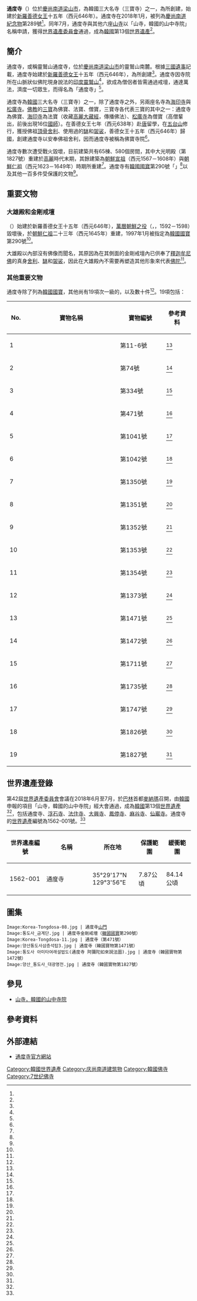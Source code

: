 {{世界文化遺產概要表
| site_img       = File:Korea-Tongdosa-09.jpg
| site_img_capt  = 通度寺大雄殿，其左側面為金剛戒壇
| site_img_width = 250px
| zh_name        = 通度寺
| en_name        = Tongdosa
| fr_name        = Tongdosa
| country        = {{ROK-KOR}}
| Region         = 亞洲和太平洋地區
| criterion_c    = (iii)
| ID             = 1562-001
| Year           = 2018
| org_url        = http://whc.unesco.org/en/list/1562
| locmapin       = South Korea
| Coordinates    = {{coord|35|29|17|N|129|3|56|E}}
}}

{{Infobox Korean name
| hangul = 통도사
| hanja  = 通度寺
| rr     = Tongdosa
| mr     = T'ongdosa
}}

'''通度寺'''（{{kor|諺=통도사|羅=Tongdosa}}）位於[[慶尚南道|慶尚南道]][[梁山市|梁山市]]，為韓國三大名寺（三寶寺）之一，為{{lk|慈藏律師|자장}}所創建，始建於[[新羅|新羅]][[善德女王|善德女王]]十五年（西元646年）。通度寺在2018年1月，被列為[[慶尚南道|慶尚南道]][[紀念物|紀念物]]第289號<ref name="heritage_慶尚南道_289"/>。同年7月，通度寺與其他六座[[山寺_(韓國)|山寺]]以「山寺，韓國的山中寺院」名稱申請，獲得[[世界遺產委員會|世界遺產委員會]]通過，成為[[大韓民國|韓國]]第13個[[世界遺產|世界遺產]]<ref name="UNESCO_1562"/>。

== 簡介 ==

通度寺，或稱靈鷲山通度寺，位於[[慶尚南道|慶尚南道]][[梁山市|梁山市]]{{lk|下北面|하북면}}的靈鷲山南麓。根據[[三國遺事|三國遺事]]記載，通度寺始建於[[新羅|新羅]][[善德女王|善德女王]]十五年（西元646年），為{{lk|慈藏律師|자장}}所創建<ref name="人間_100315"/>。通度寺因寺院所在山脈狀似佛陀現身說法的[[印度|印度]][[靈鷲山_(印度)|靈鷲山]]<ref name="通度寺_韓國觀光公社"/>，欲成為僧侶者皆需通過戒壇，通達萬法，濟度一切眾生，而得名為「通度寺」<ref name="通度寺_佛光大辭典"/>。

通度寺為[[大韓民國|韓國]]三大名寺（三寶寺）之一，除了通度寺之外，另兩座名寺為[[海印寺|海印寺]]與[[松廣寺|松廣寺]]。[[佛教|佛教]]的[[三寶_(佛教)|三寶]]為佛寶、法寶、僧寶，三寶寺各代表三寶的其中之一：通度寺為佛寶、[[海印寺|海印寺]]為法寶（收藏[[高麗大藏經|高麗大藏經]]，傳播佛法）、[[松廣寺|松廣寺]]為僧寶（高僧輩出，前後出現16位[[國師|國師]]）。{{lk|慈藏律師|자장}}在善德女王七年（西元638年）赴[[唐朝|唐]]留學，在[[五台山|五台山]]修行，獲授佛祖[[顱骨|頂骨]][[舍利|舍利]]、使用過的[[缽|缽]]和[[袈裟|袈裟]]，善德女王十五年（西元646年）歸國，創建通度寺以安奉佛祖舍利，因而通度寺被稱為佛寶寺院<ref name="orientalarchitecture"/>。

通度寺數次遭受戰火毀壞，目前建築共有65棟、580個房間，其中大光明殿（{{lk|韓國寶物|대한민국의 보물}}第1827號）重建於[[高麗|高麗]]時代末期，其餘建築為[[朝鮮宣祖|朝鮮宣祖]]（西元1567－1608年）與[[朝鮮仁祖|朝鮮仁祖]]（西元1623－1649年）時期所重建<ref name="通度寺_韓國觀光公社"/>。通度寺有[[韓國國寶|韓國國寶]]第290號「{{lk|大雄殿和金剛戒壇|양산 통도사 대웅전 및 금강계단}}」<ref name="heritage_290"/>以及其他一百多件受保護的文物<ref name="heritage_通度寺"/>。

== 重要文物 ==

=== 大雄殿和金剛戒壇 ===

{{lk|大雄殿和金剛戒壇|양산 통도사 대웅전 및 금강계단}}（{{lang|ko|양산 통도사 대웅전 및 금강계단}}）始建於新羅善德女王十五年（西元646年），[[萬曆朝鮮之役|萬曆朝鮮之役]]（{{lang-ko|임진왜란}}，{{lang-ja|文禄・慶長の役}}，1592－1598）毀壞後，於[[朝鮮仁祖|朝鮮仁祖]]二十三年（西元1645年）重建，1997年1月被指定為[[韓國國寶|韓國國寶]]第290號<ref name="heritage_290"/>。

大雄殿以內部沒有佛像而聞名，其原因為在其側面的金剛戒壇內已供奉了[[釋迦牟尼|釋迦牟尼佛]]的真身[[舍利|舍利]]、[[缽|缽]]和[[袈裟|袈裟]]，因此在大雄殿內不需要再塑造其他形象來代表[[佛陀|佛陀]]<ref name="orientalarchitecture"/>。

=== 其他重要文物 ===

通度寺除了{{lk|大雄殿和金剛戒壇|양산 통도사 대웅전 및 금강계단}}列為[[韓國國寶|韓國國寶]]，其他尚有19項次一級的{{lk|韓國寶物|대한민국의 보물}}，以及數十件{{lj|慶尚南道有形文化財}}<ref name="heritage_通度寺"/>。19項{{lk|韓國寶物|대한민국의 보물}}包括：

{| class="wikitable" width="50%" style="text-align:center"
|+
! style= "width:10%" | No.
! style= "width:50%" | 寶物名稱
! style= "width:25%" | 寶物編號
! 參考資料
|-
| 1 || {{lk|通度寺銅鍾|양산 통도사 동종}} || 第11-6號 || <ref name="heritage_t11-6"/>
|-
| 2 || {{lk|國長生石標|양산 통도사 국장생 석표}} || 第74號 || <ref name="heritage_t74"/>
|-
| 3 || {{lk|靑銅銀入絲香垸|양산 통도사 청동은입사향완 (보물 제334호)}} || 第334號 || <ref name="heritage_t334"/>
|-
| 4 || {{lk|奉鉢塔|양산 통도사 봉발탑}} || 第471號 || <ref name="heritage_t471"/>
|-
| 5 || {{lk|靈山殿八相圖|양산 통도사 영산전 팔상도}} || 第1041號 || <ref name="heritage_t1041"/>
|-
| 6 || {{lk|大光明殿三身佛圖|양산 통도사 대광명전 삼신불도}} || 第1042號 || <ref name="heritage_t1042"/>
|-
| 7 || {{lk|釋迦如來掛佛幀|양산 통도사 석가여래괘불탱}} || 第1350號 || <ref name="heritage_t1350"/>
|-
| 8 || {{lk|掛佛幀|양산 통도사 괘불탱}} || 第1351號 || <ref name="heritage_t1351"/>
|-
| 9 || {{lk|華嚴幀|양산 통도사 화엄탱}} || 第1352號 || <ref name="heritage_t1352"/>
|-
| 10 || {{lk|靈山會上幀|양산 통도사 영산회상탱}} || 第1353號 || <ref name="heritage_t1353"/>
|-
| 11 || {{lk|靑銅銀入絲香垸|양산 통도사 청동은입사향완 (보물 제1354호)}} || 第1354號 || <ref name="heritage_t1354"/>
|-
| 12 || {{lk|金銅天文圖|양산 통도사 금동천문도}} || 第1373號 || <ref name="heritage_t1373"/>
|-
| 13 || {{lk|通度寺三層石塔|양산 통도사 삼층석탑}} || 第1471號 || <ref name="heritage_t1471"/>
|-
| 14 || {{lk|阿彌陀如來說法圖|양산 통도사 아미타여래설법도}} || 第1472號 || <ref name="heritage_t1472"/>
|-
| 15 || {{lk|靈山殿壁畫|양산 통도사 영산전 벽화}} || 第1711號 || <ref name="heritage_t1711"/>
|-
| 16 || {{lk|靑銅銀入絲香垸|양산 통도사 청동은입사향완 (보물 제1735호)}} || 第1735號 || <ref name="heritage_t1735"/>
|-
| 17 || {{lk|銀製鍍金阿彌陀如來三尊像與腹藏遺物|양산 통도사 은제도금아미타여래삼존상 및 복장유물}} || 第1747號 || <ref name="heritage_t1747"/>
|-
| 18 || {{lk|靈山殿|양산 통도사 영산전}} || 第1826號 || <ref name="heritage_t1826"/>
|-
| 19 || {{lk|通度寺大光明殿|양산 통도사 대광명전|大光明殿}} || 第1827號 || <ref name="heritage_t1827"/>
|}

== 世界遺產登錄 ==

第42屆[[世界遺產委員會|世界遺產委員會]]會議在2018年6月至7月，於[[巴林|巴林]]首都[[麥納瑪|麥納瑪]]召開，由[[大韓民國|韓國]]申報的項目「山寺，韓國的山中寺院」經大會通過，成為[[大韓民國|韓國]]第13個[[世界遺產|世界遺產]]<ref name="ETToday_180701"/>，包括通度寺、[[浮石寺|浮石寺]]、[[法住寺_(韓國)|法住寺]]、[[大興寺_(海南郡)|大興寺]]、[[鳳停寺|鳳停寺]]、[[麻谷寺|麻谷寺]]、[[仙巖寺|仙巖寺]]。通度寺的[[世界遺產|世界遺產]]編號為1562-001號。<ref name="UNESCO_1562"/>

{{世界遺產基準|3}}

{| class="wikitable" width="70%" style="text-align:center"
|+
! style= "width:20%" | 世界遺產編號
! style= "width:25%" | 名稱
! style= "width:25%" | 所在地
! style= "width:15%" | 保護範圍
!緩衝範圍
|-
|1562-001
|通度寺
|35°29'17"N 129°3'56"E
|7.87公頃
|84.14公頃
|}

== 圖集 ==

<gallery mode="packed">
 Image:Korea-Tongdosa-08.jpg | 通度寺[[山門|山門]]
 Image:통도사_금계단.jpg | 通度寺金剛戒壇（[[韓國國寶|韓國國寶]]第290號）
 Image:Korea-Tongdosa-11.jpg | 通度寺{{lk|奉鉢塔|양산 통도사 봉발탑}}（{{lk|韓國寶物|대한민국의 보물}}第471號）
 Image:양산통도사삼층석탑3.jpg | 通度寺{{lk|三層石塔|양산 통도사 삼층석탑}}（韓國寶物第1471號）
 Image:통도사 아미타여래설법도(通度寺 阿彌陀如來說法圖).jpg | 通度寺{{lk|阿彌陀如來說法圖|양산 통도사 아미타여래설법도}}（韓國寶物第1472號）
 Image:양산_통도사_대광명전.jpg | 通度寺{{lk|通度寺大光明殿|양산 통도사 대광명전|大光明殿}}（韓國寶物第1827號）
</gallery>

== 參見 ==
* [[山寺，韓國的山中寺院|山寺，韓國的山中寺院]]

== 參考資料 ==

{{Reflist|30em|refs=

<ref name="ETToday_180701">{{cite web | url=https://www.ettoday.net/dalemon/post/36645 | title=「世界文化遺產」名單出爐！南韓七大古剎入選 朝鮮佛教文化之美 | author=羅小編 | publisher=[[ETtoday新聞雲|ETtoday新聞雲]] | date=2018-07-01 | accessdate=2020-09-08 | language=zh-tw | archive-date=2020-07-22 | archive-url=https://web.archive.org/web/20200722031624/https://www.ettoday.net/dalemon/post/36645 | dead-url=no }}</ref>

<ref name="heritage_290">{{cite web | url=http://www.heritage.go.kr/heri/cul/culSelectDetail.do?VdkVgwKey=11,02900000,38&pageNo=1_1_1_1 | title=양산 통도사 대웅전 및 금강계단 (梁山 通度寺 大雄殿 및 金剛戒壇) | publisher=[[文化財廳|文化財廳]] | accessdate=2020-09-08 | language=ko | archive-date=2020-10-10 | archive-url=https://web.archive.org/web/20201010005558/http://www.heritage.go.kr/heri/cul/culSelectDetail.do?VdkVgwKey=11%2C02900000%2C38&pageNo=1_1_1_1 | dead-url=no }}</ref>

<ref name="heritage_t11-6">{{cite web | url=http://www.heritage.go.kr/heri/cul/culSelectDetail.do?VdkVgwKey=12,00110600,38&pageNo=1_1_1_1 | title=사인비구 제작 동종 - 통도사 동종 (思印比丘 製作 銅鍾 - 通度寺 銅鍾) | publisher=[[文化財廳|文化財廳]] | accessdate=2020-09-08 | language=ko | archive-date=2020-10-10 | archive-url=https://web.archive.org/web/20201010005558/http://www.heritage.go.kr/heri/cul/culSelectDetail.do?VdkVgwKey=12%2C00110600%2C38&pageNo=1_1_1_1 | dead-url=no }}</ref>

<ref name="heritage_t74">{{cite web | url=http://www.heritage.go.kr/heri/cul/culSelectDetail.do?VdkVgwKey=12,00740000,38&pageNo=1_1_1_1 | title=양산 통도사 국장생 석표 (梁山 通度寺 國長生 石標) | publisher=[[文化財廳|文化財廳]] | accessdate=2020-09-08 | language=ko | archive-date=2020-10-10 | archive-url=https://web.archive.org/web/20201010005558/http://www.heritage.go.kr/heri/cul/culSelectDetail.do?VdkVgwKey=12%2C00740000%2C38&pageNo=1_1_1_1 | dead-url=no }}</ref>

<ref name="heritage_t334">{{cite web | url=http://www.heritage.go.kr/heri/cul/culSelectDetail.do?VdkVgwKey=12,03340000,38&pageNo=1_1_1_1 | title=통도사 청동 은입사 향완 (通度寺 靑銅 銀入絲 香垸) | publisher=[[文化財廳|文化財廳]] | accessdate=2020-09-08 | language=ko | archive-date=2020-10-10 | archive-url=https://web.archive.org/web/20201010005559/http://www.heritage.go.kr/heri/cul/culSelectDetail.do?VdkVgwKey=12%2C03340000%2C38&pageNo=1_1_1_1 | dead-url=no }}</ref>

<ref name="heritage_t471">{{cite web | url=http://www.heritage.go.kr/heri/cul/culSelectDetail.do?VdkVgwKey=12,04710000,38&pageNo=1_1_1_1 | title=양산 통도사 봉발탑 (梁山 通度寺 奉鉢塔) | publisher=[[文化財廳|文化財廳]] | accessdate=2020-09-08 | language=ko | archive-date=2020-10-10 | archive-url=https://web.archive.org/web/20201010005558/http://www.heritage.go.kr/heri/cul/culSelectDetail.do?VdkVgwKey=12%2C04710000%2C38&pageNo=1_1_1_1 | dead-url=no }}</ref>

<ref name="heritage_t1041">{{cite web | url=http://www.heritage.go.kr/heri/cul/culSelectDetail.do?VdkVgwKey=12,10410000,38&pageNo=1_1_1_1 | title=통도사 영산전 팔상도 (通度寺 靈山殿 八相圖) | publisher=[[文化財廳|文化財廳]] | accessdate=2020-09-08 | language=ko | archive-date=2020-10-10 | archive-url=https://web.archive.org/web/20201010005617/http://www.heritage.go.kr/heri/cul/culSelectDetail.do?VdkVgwKey=12%2C10410000%2C38&pageNo=1_1_1_1 | dead-url=no }}</ref>

<ref name="heritage_t1042">{{cite web | url=http://www.heritage.go.kr/heri/cul/culSelectDetail.do?VdkVgwKey=12,10420000,38&pageNo=1_1_1_1 | title=통도사 대광명전 삼신불도 (通度寺 大光明殿 三身佛圖) | publisher=[[文化財廳|文化財廳]] | accessdate=2020-09-08 | language=ko | archive-date=2020-10-10 | archive-url=https://web.archive.org/web/20201010005619/http://www.heritage.go.kr/heri/cul/culSelectDetail.do?VdkVgwKey=12%2C10420000%2C38&pageNo=1_1_1_1 | dead-url=no }}</ref>

<ref name="heritage_t1350">{{cite web | url=http://www.heritage.go.kr/heri/cul/culSelectDetail.do?VdkVgwKey=12,13500000,38&pageNo=1_1_1_1 | title=통도사 석가여래 괘불탱 (通度寺 釋迦如來 掛佛幀) | publisher=[[文化財廳|文化財廳]] | accessdate=2020-09-08 | language=ko | archive-date=2020-10-10 | archive-url=https://web.archive.org/web/20201010005920/http://www.heritage.go.kr/heri/cul/culSelectDetail.do?VdkVgwKey=12%2C13500000%2C38&pageNo=1_1_1_1 | dead-url=no }}</ref>

<ref name="heritage_t1351">{{cite web | url=http://www.heritage.go.kr/heri/cul/culSelectDetail.do?VdkVgwKey=12,13510000,38&pageNo=1_1_1_1 | title=통도사 괘불탱 (通度寺 掛佛幀) | publisher=[[文化財廳|文化財廳]] | accessdate=2020-09-08 | language=ko | archive-date=2020-10-10 | archive-url=https://web.archive.org/web/20201010005633/http://www.heritage.go.kr/heri/cul/culSelectDetail.do?VdkVgwKey=12%2C13510000%2C38&pageNo=1_1_1_1 | dead-url=no }}</ref>

<ref name="heritage_t1352">{{cite web | url=http://www.heritage.go.kr/heri/cul/culSelectDetail.do?VdkVgwKey=12,13520000,38&pageNo=1_1_1_1 | title=통도사 화엄탱 (通度寺 華嚴幀) | publisher=[[文化財廳|文化財廳]] | accessdate=2020-09-08 | language=ko | archive-date=2020-10-10 | archive-url=https://web.archive.org/web/20201010005632/http://www.heritage.go.kr/heri/cul/culSelectDetail.do?VdkVgwKey=12%2C13520000%2C38&pageNo=1_1_1_1 | dead-url=no }}</ref>

<ref name="heritage_t1353">{{cite web | url=http://www.heritage.go.kr/heri/cul/culSelectDetail.do?VdkVgwKey=12,13530000,38&pageNo=1_1_1_1 | title=통도사 영산회상탱 (通度寺 靈山會上幀) | publisher=[[文化財廳|文化財廳]] | accessdate=2020-09-08 | language=ko | archive-date=2020-10-10 | archive-url=https://web.archive.org/web/20201010005633/http://www.heritage.go.kr/heri/cul/culSelectDetail.do?VdkVgwKey=12%2C13530000%2C38&pageNo=1_1_1_1 | dead-url=no }}</ref>

<ref name="heritage_t1354">{{cite web | url=http://www.heritage.go.kr/heri/cul/culSelectDetail.do?VdkVgwKey=12,13540000,38&pageNo=1_1_1_1 | title=통도사 청동 은입사 향완 (通度寺 靑銅 銀入絲 香垸) | publisher=[[文化財廳|文化財廳]] | accessdate=2020-09-08 | language=ko | archive-date=2020-10-10 | archive-url=https://web.archive.org/web/20201010005633/http://www.heritage.go.kr/heri/cul/culSelectDetail.do?VdkVgwKey=12%2C13540000%2C38&pageNo=1_1_1_1 | dead-url=no }}</ref>

<ref name="heritage_t1373">{{cite web | url=http://www.heritage.go.kr/heri/cul/culSelectDetail.do?VdkVgwKey=12,13730000,38&pageNo=1_1_1_1 | title=양산 통도사 금동천문도 (梁山 通度寺 金銅天文圖) | publisher=[[文化財廳|文化財廳]] | accessdate=2020-09-08 | language=ko | archive-date=2020-10-10 | archive-url=https://web.archive.org/web/20201010005634/http://www.heritage.go.kr/heri/cul/culSelectDetail.do?VdkVgwKey=12%2C13730000%2C38&pageNo=1_1_1_1 | dead-url=no }}</ref>

<ref name="heritage_t1471">{{cite web | url=http://www.heritage.go.kr/heri/cul/culSelectDetail.do?VdkVgwKey=12,14710000,38&pageNo=1_1_1_1 | title=양산 통도사 삼층석탑 (梁山 通度寺 三層石塔) | publisher=[[文化財廳|文化財廳]] | accessdate=2020-09-08 | language=ko | archive-date=2020-10-10 | archive-url=https://web.archive.org/web/20201010005920/http://www.heritage.go.kr/heri/cul/culSelectDetail.do?VdkVgwKey=12%2C14710000%2C38&pageNo=1_1_1_1 | dead-url=no }}</ref>

<ref name="heritage_t1472">{{cite web | url=http://www.heritage.go.kr/heri/cul/culSelectDetail.do?VdkVgwKey=12,14720000,38&pageNo=1_1_1_1 | title=통도사 아미타여래설법도 (通度寺 阿彌陀如來說法圖) | publisher=[[文化財廳|文化財廳]] | accessdate=2020-09-08 | language=ko | archive-date=2020-10-10 | archive-url=https://web.archive.org/web/20201010005635/http://www.heritage.go.kr/heri/cul/culSelectDetail.do?VdkVgwKey=12%2C14720000%2C38&pageNo=1_1_1_1 | dead-url=no }}</ref>

<ref name="heritage_t1711">{{cite web | url=http://www.heritage.go.kr/heri/cul/culSelectDetail.do?VdkVgwKey=12,17110000,38&pageNo=1_1_1_1 | title=양산 통도사 영산전 벽화 (梁山 通度寺 靈山殿 壁畵) | publisher=[[文化財廳|文化財廳]] | accessdate=2020-09-08 | language=ko | archive-date=2020-10-10 | archive-url=https://web.archive.org/web/20201010005635/http://www.heritage.go.kr/heri/cul/culSelectDetail.do?VdkVgwKey=12%2C17110000%2C38&pageNo=1_1_1_1 | dead-url=no }}</ref>

<ref name="heritage_t1735">{{cite web | url=http://www.heritage.go.kr/heri/cul/culSelectDetail.do?VdkVgwKey=12,17350000,38&pageNo=1_1_1_1 | title=양산 통도사 청동 은입사 향완 (梁山 通度寺 靑銅 銀入絲 香垸) | publisher=[[文化財廳|文化財廳]] | accessdate=2020-09-08 | language=ko | archive-date=2020-10-10 | archive-url=https://web.archive.org/web/20201010005635/http://www.heritage.go.kr/heri/cul/culSelectDetail.do?VdkVgwKey=12%2C17350000%2C38&pageNo=1_1_1_1 | dead-url=no }}</ref>

<ref name="heritage_t1747">{{cite web | url=http://www.heritage.go.kr/heri/cul/culSelectDetail.do?VdkVgwKey=12,17470000,38&pageNo=1_1_1_1 | title=양산 통도사 은제도금아미타여래삼존상 및 복장유물 (梁山 通度寺 銀製鍍金阿彌陀如來三尊像 및 腹藏遺物) | publisher=[[文化財廳|文化財廳]] | accessdate=2020-09-08 | language=ko | archive-date=2020-10-10 | archive-url=https://web.archive.org/web/20201010005635/http://www.heritage.go.kr/heri/cul/culSelectDetail.do?VdkVgwKey=12%2C17470000%2C38&pageNo=1_1_1_1 | dead-url=no }}</ref>

<ref name="heritage_t1826">{{cite web | url=http://www.heritage.go.kr/heri/cul/culSelectDetail.do?VdkVgwKey=12,18260000,38&pageNo=1_1_1_1 | title=양산 통도사 영산전 (梁山 通度寺 靈山殿) | publisher=[[文化財廳|文化財廳]] | accessdate=2020-09-08 | language=ko | archive-date=2020-10-10 | archive-url=https://web.archive.org/web/20201010005635/http://www.heritage.go.kr/heri/cul/culSelectDetail.do?VdkVgwKey=12%2C18260000%2C38&pageNo=1_1_1_1 | dead-url=no }}</ref>

<ref name="heritage_t1827">{{cite web | url=http://www.heritage.go.kr/heri/cul/culSelectDetail.do?VdkVgwKey=12,18270000,38&pageNo=1_1_1_1 | title=양산 통도사 대광명전 (梁山 通度寺 大光明殿) | publisher=[[文化財廳|文化財廳]] | accessdate=2020-09-08 | language=ko | archive-date=2020-10-10 | archive-url=https://web.archive.org/web/20201010005636/http://www.heritage.go.kr/heri/cul/culSelectDetail.do?VdkVgwKey=12%2C18270000%2C38&pageNo=1_1_1_1 | dead-url=no }}</ref>

<ref name="heritage_慶尚南道_289">{{cite web | url=http://www.heritage.go.kr/heri/cul/culSelectDetail.do?VdkVgwKey=23,02890000,38&pageNo=1_1_1_1 | title=양산 통도사 (梁山 通度寺) | publisher=[[文化財廳|文化財廳]] | accessdate=2020-09-08 | language=ko | archive-date=2020-10-10 | archive-url=https://web.archive.org/web/20201010005636/http://www.heritage.go.kr/heri/cul/culSelectDetail.do?VdkVgwKey=23%2C02890000%2C38&pageNo=1_1_1_1 | dead-url=no }}</ref>

<ref name="heritage_通度寺">{{cite web | url=http://www.heritage.go.kr/heri/cul/culSelectViewList.do?culPageNo=1&region=1&searchCondition=%ED%86%B5%EB%8F%84%EC%82%AC&searchCondition2=&s_kdcd=00&s_ctcd=00&ccbaKdcd=&ccbaAsno=&ccbaCtcd=&ccbaCpno=&ccbaCndt=&stCcbaAsno=&endCcbaAsno=&stCcbaAsdt=&endCcbaAsdt=&ccbaPcd1=99&chGubun=&ccbaLcto=&header=view&returnUrl=/heri/cul/culSelectViewList.do&pageNo=1_1_1_1 | title=문화재 검색 | publisher=[[文化財廳|文化財廳]] | accessdate=2020-09-08 | language=ko | archive-date=2020-07-22 | archive-url=https://web.archive.org/web/20200722101357/http://www.heritage.go.kr/heri/cul/culSelectViewList.do?culPageNo=1&region=1&searchCondition=%ED%86%B5%EB%8F%84%EC%82%AC&searchCondition2=&s_kdcd=00&s_ctcd=00&ccbaKdcd=&ccbaAsno=&ccbaCtcd=&ccbaCpno=&ccbaCndt=&stCcbaAsno=&endCcbaAsno=&stCcbaAsdt=&endCcbaAsdt=&ccbaPcd1=99&chGubun=&ccbaLcto=&header=view&returnUrl=%2Fheri%2Fcul%2FculSelectViewList.do&pageNo=1_1_1_1 | dead-url=no }}</ref>

<ref name="orientalarchitecture">{{cite web | url=https://www.orientalarchitecture.com/sid/267/korea-south/busan/tongdosa-temple | title=Tongdosa Temple, Busan, Korea, South | publisher=orientalarchitecture.com | accessdate=2020-09-08 | language=en | archive-date=2019-11-04 | archive-url=https://web.archive.org/web/20191104081913/https://www.orientalarchitecture.com/sid/267/korea-south/busan/tongdosa-temple | dead-url=no }}</ref>

<ref name="UNESCO_1562">{{cite web | url=http://whc.unesco.org/en/list/1562/ | title=Sansa, Buddhist Mountain Monasteries in Korea | publisher=[[聯合國教科文組織|聯合國教科文組織]] | accessdate=2020-09-08 | language=en | archive-date=2020-04-17 | archive-url=https://web.archive.org/web/20200417154539/http://whc.unesco.org/en/list/1562 | dead-url=no }}</ref>

<ref name="人間_100315">{{cite news | url=http://www.lnanews.com/news/%E6%85%88%E8%97%8F%E5%BE%8B%E5%B8%AB%E3%80%80%E7%82%BA%E5%89%B5%E5%BB%BA%E9%9F%93%E5%9C%8B%E9%80%9A%E5%BA%A6%E5%AF%BA%E7%9A%84%E9%96%8B%E5%B1%B1%E7%A5%96%E5%B8%AB.html | title=慈藏律師 為創建韓國通度寺的開山祖師 | author=心律 | publisher=人間通訊社 | date=2010-03-15 | accessdate=2020-09-08 | language=zh-tw | archive-date=2020-07-22 | archive-url=https://web.archive.org/web/20200722094139/http://www.lnanews.com/news/%E6%85%88%E8%97%8F%E5%BE%8B%E5%B8%AB%E3%80%80%E7%82%BA%E5%89%B5%E5%BB%BA%E9%9F%93%E5%9C%8B%E9%80%9A%E5%BA%A6%E5%AF%BA%E7%9A%84%E9%96%8B%E5%B1%B1%E7%A5%96%E5%B8%AB.html | dead-url=no }}</ref>

<ref name="通度寺_佛光大辭典">{{cite web | url=http://buddhaspace.org/dict/fk/data/%25E9%2580%259A%25E5%25BA%25A6%25E5%25AF%25BA.html | title=通度寺 | author=慈怡法師 | publisher=佛光大辭典 | accessdate=2020-09-08 | language=zh-hant | archive-date=2020-10-10 | archive-url=https://web.archive.org/web/20201010005639/http://buddhaspace.org/dict/fk/data/%25E9%2580%259A%25E5%25BA%25A6%25E5%25AF%25BA.html | dead-url=no }}</ref>

<ref name="通度寺_韓國觀光公社">{{cite web | url=https://big5chinese.visitkorea.or.kr/cht/ATT/3_2_view.jsp?cid=332623 | title=通度寺[UNESCO世界文化遺產] | publisher=韓國觀光公社 | accessdate=2020-09-08 | language=zh-hant | archive-date=2020-06-27 | archive-url=https://web.archive.org/web/20200627121029/http://big5chinese.visitkorea.or.kr/cht/ATT/3_2_view.jsp?cid=332623 | dead-url=no }}</ref>

}}

==外部連結==
{{Commons+cat|Category:Tongdosa}}
*{{ko}}{{en}}[http://www.tongdosa.or.kr/ 通度寺官方網站] {{Wayback|url=http://www.tongdosa.or.kr/ |date=20210507022135 }}

{{Portal bar|世界遺產|韓國|佛教|建築}}
{{三寶寺}}
{{韓國世界遺產}}
[[Category:韓國世界遺產|Category:韓國世界遺產]]
[[Category:庆尚南道建筑物|Category:庆尚南道建筑物]]
[[Category:韓國佛寺|Category:韓國佛寺]]
[[Category:7世纪佛寺|Category:7世纪佛寺]]